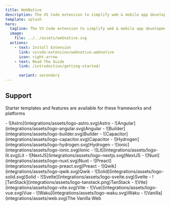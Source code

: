 ```yaml
---
title: WebNative
description: The VS Code extension to simplify web & mobile app development
template: splash
hero:
  tagline: The VS Code extension to simplify web & mobile app development
  image:
    file: ../../assets/webnative.svg
  actions:
    - text: Install Extension
      link: vscode:extension/webnative.webnative
      icon: right-arrow
    - text: Read The Guide
      link: /introduction/getting-started/

      variant: secondary
---
```


## Support
Starter templates and features are available for these frameworks and platforms

<div class="grid">
  - ![Astro](integrations/assets/logo-astro.svg)Astro
  - ![Angular](integrations/assets/logo-angular.svg)Angular
  - ![Builder](integrations/assets/logo-builder.svg)Builder
  - ![Capacitor](integrations/assets/logo-capacitor.svg)Capacitor
  - ![Hydrogen](integrations/assets/logo-hydrogen.svg)Hydrogen
  - ![Ionic](integrations/assets/logo-ionic.svg)Ionic
  - ![Lit](integrations/assets/logo-lit.svg)Lit
  - ![NextJS](integrations/assets/logo-nextjs.svg)NextJS
  - ![Nuxt](integrations/assets/logo-nuxt.svg)Nuxt
  - ![Preact](integrations/assets/logo-preact.svg)Preact
  - ![Qwik](integrations/assets/logo-qwik.svg)Qwik
  - ![Solid](integrations/assets/logo-solid.svg)Solid
  - ![Svelte](integrations/assets/logo-svelte.svg)Svelte
  - ![TanStack](integrations/assets/logo-tanstack.png)TanStack
  - ![Vite](integrations/assets/logo-vite.svg)Vite
  - ![Vue](integrations/assets/logo-vue.svg)Vue
  - ![Waku](integrations/assets/logo-waku.svg)Waku
  - ![Vanilla](integrations/assets/web.svg)The Vanilla Web
</div>



